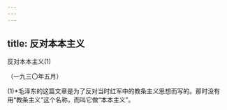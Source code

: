 ```yaml
---
---
---
```

title: 反对本本主义
---



反对本本主义(1)


（一九三〇年五月）

(1)*毛泽东的这篇文章是为了反对当时红军中的教条主义思想而写的。那时没有用“教条主义”这个名称，而叫它做“本本主义”。